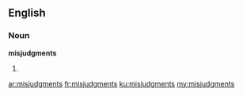 ==English==
===Noun===
'''misjudgments'''

#{{plural of|misjudgment}}

[[ar:misjudgments]]
[[fr:misjudgments]]
[[ku:misjudgments]]
[[my:misjudgments]]
